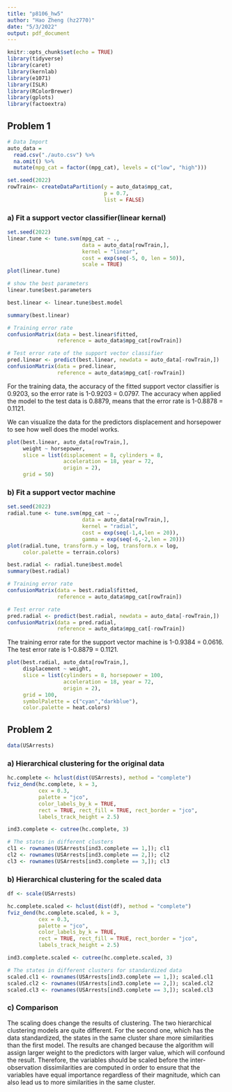 ```yaml
---
title: "p8106_hw5"
author: "Hao Zheng (hz2770)"
date: "5/3/2022"
output: pdf_document
---
```


```r
knitr::opts_chunk$set(echo = TRUE)
library(tidyverse)
library(caret)
library(kernlab)
library(e1071)
library(ISLR)
library(RColorBrewer)
library(gplots)
library(factoextra)

```

## Problem 1
```r
# Data Import
auto_data = 
  read.csv("./auto.csv") %>% 
  na.omit() %>% 
  mutate(mpg_cat = factor((mpg_cat), levels = c("low", "high")))

set.seed(2022)
rowTrain<- createDataPartition(y = auto_data$mpg_cat,
                               p = 0.7,
                               list = FALSE)
```

### a) Fit a support vector classifier(linear kernal)
```r
set.seed(2022)
linear.tune <- tune.svm(mpg_cat ~ .,
                        data = auto_data[rowTrain,],
                        kernel = "linear",
                        cost = exp(seq(-5, 0, len = 50)),
                        scale = TRUE)
plot(linear.tune)

# show the best parameters
linear.tune$best.parameters

best.linear <- linear.tune$best.model

summary(best.linear)

# Training error rate
confusionMatrix(data = best.linear$fitted,
                reference = auto_data$mpg_cat[rowTrain])

# Test error rate of the support vector classifier
pred.linear <- predict(best.linear, newdata = auto_data[-rowTrain,])
confusionMatrix(data = pred.linear,
                reference = auto_data$mpg_cat[-rowTrain])
```

For the training data, the accuracy of the fitted support vector classifier is 0.9203, so the error rate is 1-0.9203 = 0.0797. The accuracy when applied the model to the test data is 0.8879, means that the error rate is 1-0.8878 = 0.1121.

We can visualize the data for the predictors displacement and horsepower to see how well does the model works.
```r
plot(best.linear, auto_data[rowTrain,],
     weight ~ horsepower,
     slice = list(displacement = 8, cylinders = 8,
                  acceleration = 18, year = 72,
                  origin = 2),
     grid = 50)
```

### b) Fit a support vector machine 
```r
set.seed(2022)
radial.tune <- tune.svm(mpg_cat ~ .,
                        data = auto_data[rowTrain,],
                        kernel = "radial",
                        cost = exp(seq(-1,4,len = 20)),
                        gamma = exp(seq(-6,-2,len = 20)))
plot(radial.tune, transform.y = log, transform.x = log,
     color.palette = terrain.colors)

best.radial <- radial.tune$best.model
summary(best.radial)

# Training error rate
confusionMatrix(data = best.radial$fitted,
                reference = auto_data$mpg_cat[rowTrain])

# Test error rate
pred.radial <- predict(best.radial, newdata = auto_data[-rowTrain,])
confusionMatrix(data = pred.radial,
                reference = auto_data$mpg_cat[-rowTrain])
```

The training error rate for the support vector machine is 1-0.9384 = 0.0616. The test error rate is 1-0.8879 = 0.1121.

```r
plot(best.radial, auto_data[rowTrain,],
     displacement ~ weight,
     slice = list(cylinders = 8, horsepower = 100,
                  acceleration = 18, year = 72,
                  origin = 2),
     grid = 100,
     symbolPalette = c("cyan","darkblue"),
     color.palette = heat.colors)
```


## Problem 2
```r
data(USArrests)
```

### a) Hierarchical clustering for the original data
```r
hc.complete <- hclust(dist(USArrests), method = "complete")
fviz_dend(hc.complete, k = 3,
          cex = 0.3,
          palette = "jco",
          color_labels_by_k = TRUE,
          rect = TRUE, rect_fill = TRUE, rect_border = "jco",
          labels_track_height = 2.5)

ind3.complete <- cutree(hc.complete, 3)

# The states in different clusters
cl1 <- rownames(USArrests[ind3.complete == 1,]); cl1
cl2 <- rownames(USArrests[ind3.complete == 2,]); cl2
cl3 <- rownames(USArrests[ind3.complete == 3,]); cl3

```

### b) Hierarchical clustering for the scaled data
```r
df <- scale(USArrests)

hc.complete.scaled <- hclust(dist(df), method = "complete")
fviz_dend(hc.complete.scaled, k = 3,
          cex = 0.3,
          palette = "jco",
          color_labels_by_k = TRUE,
          rect = TRUE, rect_fill = TRUE, rect_border = "jco",
          labels_track_height = 2.5)

ind3.complete.scaled <- cutree(hc.complete.scaled, 3)

# The states in different clusters for standardized data
scaled.cl1 <- rownames(USArrests[ind3.complete == 1,]); scaled.cl1
scaled.cl2 <- rownames(USArrests[ind3.complete == 2,]); scaled.cl2
scaled.cl3 <- rownames(USArrests[ind3.complete == 3,]); scaled.cl3
```

### c) Comparison
The scaling does change the results of clustering. The two hierarchical clustering models are quite different. For the second one, which has the data standardized, the states in the same cluster share more similarities than the first model. The results are changed because the algorithm will assign larger weight to the predictors with larger value, which will confound the result. Therefore, the variables should be scaled before the inter-observation dissimilarities are computed in order to ensure that the variables have equal importance regardless of their magnitude, which can also lead us to more similarities in the same cluster.

